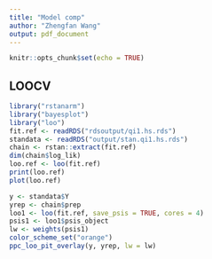 ```yaml
---
title: "Model comp"
author: "Zhengfan Wang"
output: pdf_document
---
```


```r
knitr::opts_chunk$set(echo = TRUE)
```

## LOOCV

```r
library("rstanarm")
library("bayesplot")
library("loo")
fit.ref <- readRDS("rdsoutput/qi1.hs.rds")
standata <- readRDS("output/stan.qi1.hs.rds")
chain <- rstan::extract(fit.ref)
dim(chain$log_lik)
loo.ref <- loo(fit.ref)
print(loo.ref)
plot(loo.ref)

y <- standata$Y
yrep <- chain$prep
loo1 <- loo(fit.ref, save_psis = TRUE, cores = 4)
psis1 <- loo1$psis_object
lw <- weights(psis1)
color_scheme_set("orange")
ppc_loo_pit_overlay(y, yrep, lw = lw)


```



